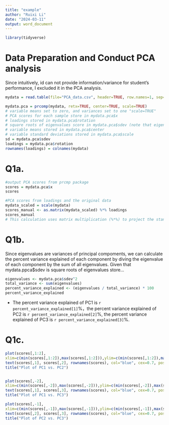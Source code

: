 ```yaml
---
title: "example"
author: "Ruixi Li"
date: "2024-03-11"
output: word_document
---
```


```r
library(tidyverse)

```

# Data Preparation and Conduct PCA analysis

Since intuitively, id can not provide information/variance for student's performance, I excluded it in the PCA analysis.

```r
mydata = read.table(file="PCA_data.csv", header=TRUE, row.names=1, sep=",")

mydata.pca = prcomp(mydata, retx=TRUE, center=TRUE, scale=TRUE)
# variable means set to zero, and variances set to one "scale=TRUE"
# PCA scores for each sample store in mydata.pca$x
# loadings stored in mydata.pca$rotation
# square roots of eigenvalues score in mydata.pca$sdev (note that eigenvalues are variances of principal compoments)
# variable means stored in mydata.pca$center
# variable standard deviations stored in mydata.pca$scale
sd = mydata.pca$sdev
loadings = mydata.pca$rotation
rownames(loadings) = colnames(mydata)

```

# Q1a.

```r
#output PCA scores from prcmp package
scores = mydata.pca$x
scores

#PCA scores from loadings and the original data
mydata_scaled = scale(mydata)
scores_manual <- as.matrix(mydata_scaled) %*% loadings
scores_manual
# This calculation uses matrix multiplication (%*%) to project the standardized data onto the PCA loadings.
```

# Q1b.

Since eigenvalues are variances of principal compoments, we can calculate the percent variance explained of each component by diving the eigenvalue of each component by the sum of all eigenvalues. Given that mydata.ppca$sdev is square roots of eigenvalues store...

```r
eigenvalues <- mydata.pca$sdev^2
total_variance <- sum(eigenvalues)
percent_variance_explained <- (eigenvalues / total_variance) * 100
percent_variance_explained
```

* The percent variance explained of PC1 is `r percent_variance_explained[1]`%，the percent variance explained of PC2 is `r percent_variance_explained[2]`%, the percent variance explained of PC3 is `r percent_variance_explained[3]`%.

# Q1c.

```r
plot(scores[,1:2],
xlim=c(min(scores[,1:2]),max(scores[,1:2])),ylim=c(min(scores[,1:2]),max(scores[,1:2])))
text(scores[,1], scores[,2], rownames(scores), col="blue", cex=0.7, pos=3)
title("Plot of PC1 vs. PC2")


plot(scores[,-2],
xlim=c(min(scores[,-2]),max(scores[,-2])),ylim=c(min(scores[,-2]),max(scores[,-2])))
text(scores[,1], scores[,3], rownames(scores), col="blue", cex=0.7, pos=3)
title("Plot of PC1 vs. PC3")

plot(scores[,-1],
xlim=c(min(scores[,-1]),max(scores[,-1])),ylim=c(min(scores[,-1]),max(scores[,-1])))
text(scores[,2], scores[,3], rownames(scores), col="blue", cex=0.7, pos=3)
title("Plot of PC2 vs. PC3")

```


